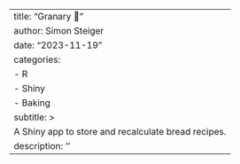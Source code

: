 ---
title: "Granary 🌾"
author: Simon Steiger
date: "2023-11-19"
categories:
    - R
    - Shiny
    - Baking
subtitle: >
    A Shiny app to store and recalculate bread recipes.
description: ''
---